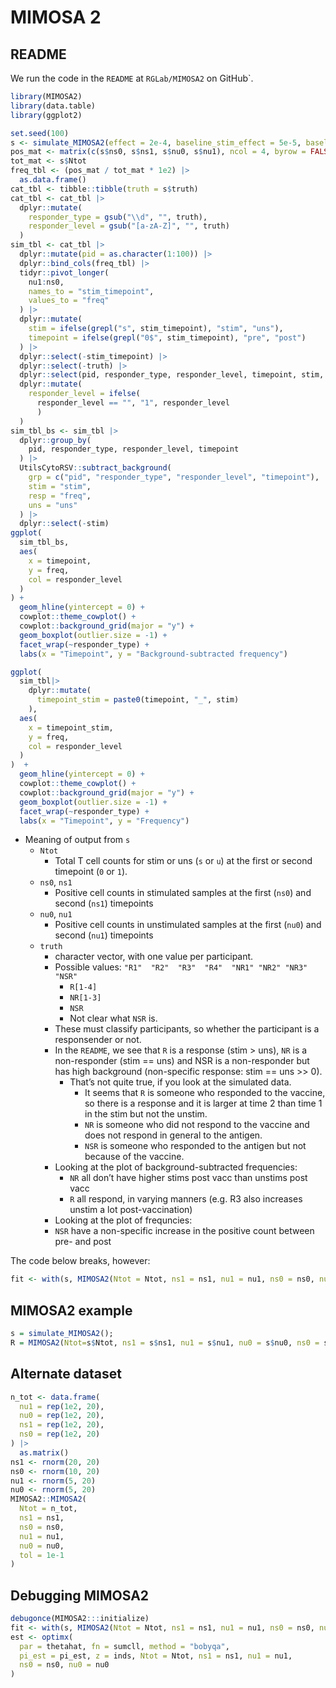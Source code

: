 # MIMOSA 2

## README

We run the code in the `README` at `RGLab/MIMOSA2` on GitHub`.

```r
library(MIMOSA2)
library(data.table)
library(ggplot2)
```

```r
set.seed(100)
s <- simulate_MIMOSA2(effect = 2e-4, baseline_stim_effect = 5e-5, baseline_background = 2e-5, bg_effect = 2e-5, phi = c(50000, 50000, 50000, 50000), P = 100, rng = c(120000, 150000))
pos_mat <- matrix(c(s$ns0, s$ns1, s$nu0, s$nu1), ncol = 4, byrow = FALSE)
tot_mat <- s$Ntot
freq_tbl <- (pos_mat / tot_mat * 1e2) |>
  as.data.frame()
cat_tbl <- tibble::tibble(truth = s$truth)
cat_tbl <- cat_tbl |>
  dplyr::mutate(
    responder_type = gsub("\\d", "", truth),
    responder_level = gsub("[a-zA-Z]", "", truth)
  )
sim_tbl <- cat_tbl |>
  dplyr::mutate(pid = as.character(1:100)) |>
  dplyr::bind_cols(freq_tbl) |>
  tidyr::pivot_longer(
    nu1:ns0,
    names_to = "stim_timepoint",
    values_to = "freq"
  ) |>
  dplyr::mutate(
    stim = ifelse(grepl("s", stim_timepoint), "stim", "uns"),
    timepoint = ifelse(grepl("0$", stim_timepoint), "pre", "post")
  ) |>
  dplyr::select(-stim_timepoint) |>
  dplyr::select(-truth) |>
  dplyr::select(pid, responder_type, responder_level, timepoint, stim, freq) |>
  dplyr::mutate(
    responder_level = ifelse(
      responder_level == "", "1", responder_level
      )
  )
sim_tbl_bs <- sim_tbl |>
  dplyr::group_by(
    pid, responder_type, responder_level, timepoint
  ) |>
  UtilsCytoRSV::subtract_background(
    grp = c("pid", "responder_type", "responder_level", "timepoint"),
    stim = "stim",
    resp = "freq",
    uns = "uns"
  ) |>
  dplyr::select(-stim)
ggplot(
  sim_tbl_bs,
  aes(
    x = timepoint,
    y = freq,
    col = responder_level
  )
) +
  geom_hline(yintercept = 0) +
  cowplot::theme_cowplot() +
  cowplot::background_grid(major = "y") +
  geom_boxplot(outlier.size = -1) +
  facet_wrap(~responder_type) +
  labs(x = "Timepoint", y = "Background-subtracted frequency")

ggplot(
  sim_tbl|>
    dplyr::mutate(
      timepoint_stim = paste0(timepoint, "_", stim)
    ),
  aes(
    x = timepoint_stim,
    y = freq,
    col = responder_level
  )
)  +
  geom_hline(yintercept = 0) +
  cowplot::theme_cowplot() +
  cowplot::background_grid(major = "y") +
  geom_boxplot(outlier.size = -1) +
  facet_wrap(~responder_type) +
  labs(x = "Timepoint", y = "Frequency")
```

- Meaning of output from `s`
  - `Ntot`
    - Total T cell counts for stim or uns (`s` or `u`) at the first or second timepoint (`0` or `1`).
  - `ns0`, `ns1`
    - Positive cell counts in stimulated samples at the first (`ns0`) and second (`ns1`) timepoints
  - `nu0`, `nu1`
    - Positive cell counts in unstimulated samples at the first (`nu0`) and second (`nu1`) timepoints
  - `truth`
    - character vector, with one value per participant.
    - Possible values: `"R1"  "R2"  "R3"  "R4"  "NR1" "NR2" "NR3" "NSR"`
      - `R[1-4]`
      - `NR[1-3]`
      - `NSR`
      - Not clear what `NSR` is.
    - These must classify participants, so whether the participant is a responsender or not.
    - In the `README`, we see that `R` is a response (stim > uns), `NR` is a non-responder (stim == uns) and NSR is a non-responder but has high background (non-specific response: stim == uns >> 0).
      - That's not quite true, if you look at the simulated data.
        - It seems that `R` is someone who responded to the vaccine, so there is a response and it is larger at time 2 than time 1 in the stim but not the unstim.
        - `NR` is someone who did not respond to the vaccine and does not respond in general to the antigen. 
        - `NSR` is someone who responded to the antigen but not because of the vaccine. 
    - Looking at the plot of background-subtracted frequencies:
      - `NR` all don't have higher stims post vacc than unstims post vacc
      - `R` all respond, in varying manners (e.g. R3 also increases unstim a lot post-vaccination)
    - Looking at the plot of frequncies:
     - `NSR` have a non-specific increase in the positive count between pre- and post

The code below breaks, however:
```r
fit <- with(s, MIMOSA2(Ntot = Ntot, ns1 = ns1, nu1 = nu1, ns0 = ns0, nu0 = nu0, tol = 1e-5))
```

## MIMOSA2 example

```r
s = simulate_MIMOSA2();
R = MIMOSA2(Ntot=s$Ntot, ns1 = s$ns1, nu1 = s$nu1, nu0 = s$nu0, ns0 = s$ns0,maxit=10)
```

## Alternate dataset

```r
n_tot <- data.frame(
  nu1 = rep(1e2, 20),
  nu0 = rep(1e2, 20),
  ns1 = rep(1e2, 20),
  ns0 = rep(1e2, 20)
) |>
  as.matrix()
ns1 <- rnorm(20, 20)
ns0 <- rnorm(10, 20)
nu1 <- rnorm(5, 20)
nu0 <- rnorm(5, 20)
MIMOSA2::MIMOSA2(
  Ntot = n_tot,
  ns1 = ns1,
  ns0 = ns0,
  nu1 = nu1,
  nu0 = nu0,
  tol = 1e-1
)
```

## Debugging MIMOSA2


```r
debugonce(MIMOSA2:::initialize)
fit <- with(s, MIMOSA2(Ntot = Ntot, ns1 = ns1, nu1 = nu1, ns0 = ns0, nu0 = nu0, tol = 1e-5))
est <- optimx(
  par = thetahat, fn = sumcll, method = "bobyqa",
  pi_est = pi_est, z = inds, Ntot = Ntot, ns1 = ns1, nu1 = nu1,
  ns0 = ns0, nu0 = nu0
)
```

